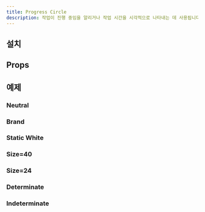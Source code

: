 ```yaml
---
title: Progress Circle
description: 작업이 진행 중임을 알리거나 작업 시간을 시각적으로 나타내는 데 사용됩니다.
---
```


<ComponentExample name="progress-circle-preview" />

## 설치

<Installation name="progress-circle" />

## Props

<ReactTypeTable
  path="./registry/ui/progress-circle.tsx"
  name="ProgressCircleProps"
/>

## 예제

### Neutral

<ComponentExample name="progress-circle-neutral" />

### Brand

<ComponentExample name="progress-circle-brand" />

### Static White

<ComponentExample name="progress-circle-static-white" />

### Size=40

<ComponentExample name="progress-circle-40" />

### Size=24

<ComponentExample name="progress-circle-24" />

### Determinate

<ComponentExample name="progress-circle-determinate" />

### Indeterminate

<ComponentExample name="progress-circle-indeterminate" />
